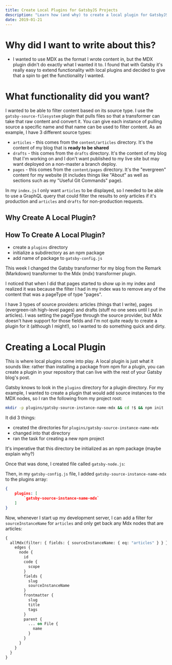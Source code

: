 ```yaml
---
title: Create Local Plugins for GatsbyJS Projects
description: "Learn how (and why) to create a local plugin for GatsbyJS projects"
date: 2019-01-21
---
```


# Why did I want to write about this?

- I wanted to use MDX as the format I wrote content in, but the MDX plugin didn't do exactly what I wanted it to. I found that with Gatsby it's really easy to extend functionality with local plugins and decided to give that a spin to get the functionality I wanted.

# What functionality did you want?

I wanted to be able to filter content based on its source type. I use the `gatsby-source-filesystem` plugin that pulls files so that a transformer can take that raw content and convert it. You can give each instance of pulling source a specific name and that name can be used to filter content. As an example, I have 3 different source types:

- `articles` - this comes from the `content/articles` directory. It's the content of my blog that is **ready to be shared**
- `drafts` - this comes from the `drafts` directory. It's the content of my blog that I'm working on and I don't want published to my live site but may want deployed on a non-master a branch deploy.
- `pages` - this comes from the `content/pages` directory. It's the "evergreen" content for my website (it includes things like "About" as well as sections such as my "Useful Git Commands" page).

In my `index.js` I only want `articles` to be displayed, so I needed to be able to use a GraphQL query that could filter the results to _only_ articles if it's production and `articles` and `drafts` for non-production requests.

## Why Create A Local Plugin?

## How To Create A Local Plugin?

- create a `plugins` directory
- initialize a subdirectory as an npm package
- add name of package to `gatsby-config.js`

This week I changed the Gatsby transformer for my blog from the Remark (Markdown) transformer to the Mdx (mdx) transformer plugin.

I noticed that when I did that pages started to show up in my index and realized it was because the filter I had in my index was to remove any of the content that was a pageType of type "pages".

I have 3 types of source providers: articles (things that I write), pages (evergreen-ish high-level pages) and drafts (stuff no one sees until I put in articles). I was setting the pageType through the source provider, but Mdx doesn't have support for those fields and I'm not quite ready to create a plugin for it (although I might!), so I wanted to do something quick and dirty.

# Creating a Local Plugin

This is where local plugins come into play. A local plugin is just what it sounds like: rather than installing a package from npm for a plugin, you can create a plugin in your repository that can live with the rest of your Gatsby blog's post.

Gatsby knows to look in the `plugins` directory for a plugin directory. For my example, I wanted to create a plugin that would add source instances to the MDX nodes, so I ran the following from my project root:

```sh
mkdir -p plugins/gatsby-source-instance-name-mdx && cd !$ && npm init
```

It did 3 things:

- created the directories for `plugins/gatsby-source-instance-name-mdx`
- changed into that directory
- ran the task for creating a new npm project

It's imperative that this directory be initialized as an npm package (maybe explain why?)

Once that was done, I created file called `gatsby-node.js`:

<!--Insert Code -->

Then, in my `gatsby-config.js` file, I added `gatsby-source-instance-name-mdx` to the plugins array:

```JSON
{
    plugins: [
        `gatsby-source-instance-name-mdx`
    ]
}
```

Now, whenever I start up my development server, I can add a filter for `sourceInstanceName` for `articles` and only get back any Mdx nodes that are articles:

```graphql
{
  allMdx(filter: { fields: { sourceInstanceName: { eq: "articles" } } }) {
    edges {
      node {
        id
        code {
          scope
        }
        fields {
          slug
          sourceInstanceName
        }
        frontmatter {
          slug
          title
          tags
        }
        parent {
          ... on File {
            name
          }
        }
      }
    }
  }
}
```
